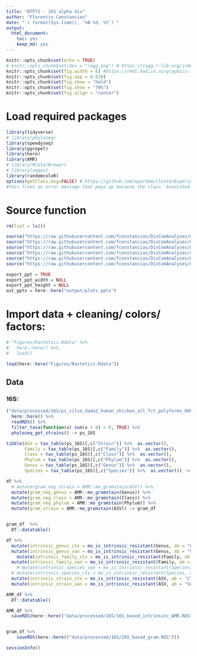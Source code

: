 ```yaml
---
title: "NTP72 - 16S alpha div"
author: "Florentin Constancias"
date: "`r format(Sys.time(), '%B %d, %Y')`"
output: 
  html_document: 
    toc: yes
    keep_md: yes
---
```


```r
knitr::opts_chunk$set(echo = TRUE)
# knitr::opts_chunk$set(dev = "ragg_png") # https://ragg.r-lib.org/index.html
knitr::opts_chunk$set(fig.width = 6) #https://r4ds.had.co.nz/graphics-for-communication.html#figure-sizing
knitr::opts_chunk$set(fig.asp = 0.618)
knitr::opts_chunk$set(fig.show = "hold")
knitr::opts_chunk$set(fig.show = "70%")
knitr::opts_chunk$set(fig.align = "center")
```

# Load required packages

```r
library(tidyverse)
# library(phyloseq)
library(speedyseq)
library(ggrepel)
library(here)
library(AMR)
# library(RColorBrewer)
# library(vegan)
library(randomcoloR)
options(getClass.msg=FALSE) # https://github.com/epurdom/clusterExperiment/issues/66
#this fixes an error message that pops up because the class 'Annotated' is defined in two different packages
```

# Source function

```r
rm(list = ls())

source("https://raw.githubusercontent.com/fconstancias/DivComAnalyses/master/R/phyloseq_taxa_tests.R")
source("https://raw.githubusercontent.com/fconstancias/DivComAnalyses/master/R/phyloseq_normalisation.R")
source("https://raw.githubusercontent.com/fconstancias/DivComAnalyses/master/R/phyloseq_alpha.R")
source("https://raw.githubusercontent.com/fconstancias/DivComAnalyses/master/R/phyloseq_beta.R")
source("https://raw.githubusercontent.com/fconstancias/DivComAnalyses/master/R/phyloseq_heatmap.R")
source("https://raw.githubusercontent.com/fconstancias/DivComAnalyses/master/R/phyloseq_varia.R")

```


```r
export_ppt = TRUE
export_ppt_width = NULL
export_ppt_height = NULL
out_pptx = here::here("output/plots.pptx")
```

# Import data + cleaning/ colors/ factors:

```r
# "Figures/Rastetics.Rdata" %>%
#   here::here() %>% 
#   load()

load(here::here("Figures/Rastetics.Rdata"))
```

## Data

### 16S:
```r
("data/processed/16S/ps_silva_dada2_human_chicken_all_fct_polyferms_090922_up.RDS") %>% 
  here::here() %>% 
  readRDS() %>% 
  filter_taxa(function(x) sum(x > 0) > 0, TRUE) %>% 
  phyloseq_get_strains() -> ps_16S
```


```r
tibble(ASV = tax_table(ps_16S)[,c("Strain")] %>%  as.vector(),
       Family = tax_table(ps_16S)[,c("Family")] %>%  as.vector(),
       Class = tax_table(ps_16S)[,c("Class")] %>%  as.vector(),
       Phylum = tax_table(ps_16S)[,c("Phylum")] %>%  as.vector(),
       Genus = tax_table(ps_16S)[,c("Genus")] %>%  as.vector(),
       Species = tax_table(ps_16S)[,c("Species")] %>%  as.vector()) -> df
```


```r
df %>%  
  # mutate(gram_neg_strain = AMR::mo_gramstain(ASV)) %>% 
  mutate(gram_neg_genus = AMR::mo_gramstain(Genus)) %>% 
  mutate(gram_neg_class = AMR::mo_gramstain(Class)) %>% 
  mutate(gram_neg_phylum = AMR::mo_gramstain(Phylum)) %>% 
  mutate(gram_strain = AMR::mo_gramstain(ASV)) -> gram_df


gram_df  %>% 
  DT::datatable()
```

```r
df %>% 
  mutate(intrinsic_genus_ctx = mo_is_intrinsic_resistant(Genus, ab = "CTX")) %>% 
  mutate(intrinsic_genus_van = mo_is_intrinsic_resistant(Genus, ab = "VAN")) %>% 
    mutate(intrinsic_family_ctx = mo_is_intrinsic_resistant(Family, ab = "CTX")) %>% 
  mutate(intrinsic_family_van = mo_is_intrinsic_resistant(Family, ab = "VAN")) %>% 
    # mutate(intrinsic_species_van = mo_is_intrinsic_resistant(Species, ab = "VAN")) %>% 
  # mutate(intrinsic_species_ctx = mo_is_intrinsic_resistant(Species, ab = "CTX")) %>% #-> AMR_df 
  mutate(intrinsic_strain_ctx = mo_is_intrinsic_resistant(ASV, ab = "CTX")) %>%
  mutate(intrinsic_strain_van = mo_is_intrinsic_resistant(ASV, ab = "VAN")) -> AMR_df

AMR_df %>% 
  DT::datatable()
```

```r
AMR_df %>% 
  saveRDS(here::here(("data/processed/16S/16S_based_intrinsinc_AMR.RDS")))


gram_df %>% 
    saveRDS(here::here(("data/processed/16S/16S_based_gram.RDS")))


```

```r
sessionInfo()
```

